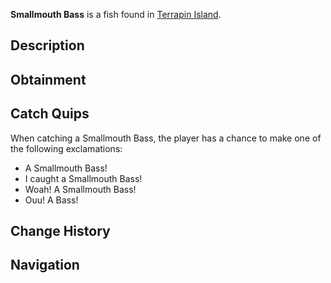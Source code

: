 {{FishInfobox
|image          = Smallmouth Bass.png
|rarity         = Common
|sea            = First Sea
|location       = [[Terrapin Island]]
|sublocation    = Freshwater
|sources        = Fishing Rod
|radar_location = 
|xp             = 90
|weather        = Windy
|time           = 
|season         = Spring, Summer
|bait           = Worm
|base_weight    = 1.7
|base_value     = 70
|weight_range   = 1.2
|base_chance    = 75
|base_resil     = 80
}}
'''Smallmouth Bass''' is a {{Rarity|Common}} fish found in [[Terrapin Island]].

== Description ==
{{Description|The Smallmouth Bass is a popular freshwater fish known for its fighting spirit and preference for clear, cool waters. It has a streamlined body with a greenish-brown coloration and distinctive horizontal stripes.  It can be found in plenty of freshwaters, but is native to Terrapin Islands filtered water.|Bestiary Entry}}

== Obtainment ==
{{Description|Can be found in freshwaters and in the filtered waters of Terrapin Island.|Bestiary Hint}}
{{Fish Availability|
Terrapin Island/Olm Cave
Terrapin Island/Surrounding Ocean
|top_rods      = 
Leviathan's Fang Rod\237443.33\166493.11;
Trident Rod\231983.27\127400.15;
Free Spirit Rod\228649.17\127173.67;
Azure Of Lagoon\216385.86\187052.36;
No-Life Rod\214052.36\185035.2;
Training Rod\182236.11\182236.11;
Resourceful Rod\185904.57\178326.6;
Flimsy Rod\137288.03\124854.78;
Rapid Rod\194807.1\187057.45;
Abyssal Specter Rod\201324.7\184534.12;
Egg Rod\197632.3\183661.41;
Rod Of Time\168354.95\165622.75;
Relic Rod\168354.95\165622.75;
Challenger's Rod\201337.89\165719.48;
Seraphic Rod\198915.41\181052.35;
Rod Of The Forgotten Fang\196945.42\165326.25;
Zeus Rod\196871.71\178554.7;
Blazebringer Rod\196099.64\179744.83;
Rod Of The Depths\196047.84\150368.51;
Verdant Shear Rod\196020.3\182163.36;
Depthseeker Rod\194598.44\173332.34;
Avalanche Rod\192872.96\172378.95;
Astralhook Rod\192504.28\54285.88;
Rod Of The Exalted One\191980.39\141202.63;
Ethereal Prism Rod\191763.67\107413.57;
Volcanic Rod\190261.44\174393.54;
Steady Rod\98063.05\94297.38
|recommended   = Trident Rod
}}

== Catch Quips ==
When catching a Smallmouth Bass, the player has a chance to make one of the following exclamations:
* A Smallmouth Bass!
* I caught a Smallmouth Bass!
* Woah! A Smallmouth Bass!
* Ouu! A Bass!

== Change History ==
{{Change History|{{subst:Current Version}}}}

== Navigation ==
{{Fish Navbox|Terrapin Island}}